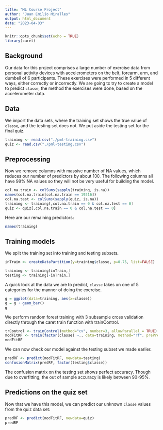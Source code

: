 ```yaml
---
title: "ML Course Project"
author: "Juan Emilio Miralles"
output: html_document
date: "2023-04-03"
---
```


```r
knitr::opts_chunk$set(echo = TRUE)
library(caret)
```

## Background

Our data for this project comprises a large number of exercise data from personal activity devices with accelerometers on the belt, forearm, arm, and dumbell of 6 participants. These exercises were performed in 5 different ways, either correctly or incorrectly. We are going to try to create a model to predict `classe`, the method the exercises were done, based on the accelerometer data.

## Data

We import the data sets, where the training set shows the true value of `classe`, and the testing set does not. We put aside the testing set for the final quiz.

```r
training <- read.csv("./pml-training.csv")
quiz <- read.csv("./pml-testing.csv")
```

## Preprocessing

Now we remove columns with massive number of NA values, which reduces our number of predictors by about 100. The following columns all have 98% NA values so they will not be very useful for building the model.

```r
col.na.train <- colSums(sapply(training, is.na))
names(col.na.train[col.na.train == 19216])
col.na.test <- colSums(sapply(quiz, is.na))
training <- training[,col.na.train == 0 & col.na.test == 0]
quiz <- quiz[,col.na.train == 0 & col.na.test == 0]
```
Here are our remaining predictors:

```r
names(training)
```

## Training models

We split the training set into training and testing subsets.

```r
inTrain <- createDataPartition(y=training$classe, p=0.75, list=FALSE)

training <- training[inTrain,]
testing <- training[-inTrain,]
```

A quick look at the data we are to predict, `classe` takes on one of 5 categories for the manner of doing the exercise.

```r
g = ggplot(data=training, aes(x=classe))
g = g + geom_bar()
g
```

We perform random forest training with 3 subsample cross validation directly through the caret train function with trainControl.

```r
trControl <- trainControl(method="cv", number=3, allowParallel = TRUE)
modFitRF <- train(factor(classe) ~., data=training, method="rf", preProcess="pca", trControl=trControl)
modFitRF
```

We can now check our model against the testing subset we made earlier.

```r
predRF <- predict(modFitRF, newdata=testing)
confusionMatrix(predRF, factor(testing$classe))
```

The confusion matrix on the testing set shows perfect accuracy. Though due to overfitting, the out of sample accuracy is likely between 90-95%.

## Predictions on the quiz set

Now that we have this model, we can predict our unknown `classe` values from the quiz data set:

```r
predRF <- predict(modFitRF, newdata=quiz)
predRF
```
